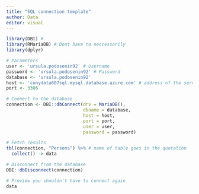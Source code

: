 ```yaml
---
title: "SQL connection template"
author: Data
editor: visual
---
```


```r
library(DBI) # 
library(RMariaDB) # Dont have to neccessarily  
library(dplyr)
```

```r
# Parameters
user <- 'ursula.podosenin92' # Username
password <- 'ursula.podosenin92' # Password
database <- 'ursula.podosenin92' 
host <- 'cunydata607sql.mysql.database.azure.com' # address of the server
port <- 3306
```

```r
# Connect to the database
connection <- DBI::dbConnect(drv = MariaDB(), 
                             dbname = database,
                             host = host, 
                             port = port, 
                             user = user, 
                             password = password)
```

```r
# Fetch results
tbl(connection, "Persons") %>% # name of table goes in the quotation
  collect() -> data
```

```r
# Disconnect from the database
DBI::dbDisconnect(connection)
```

```r
# Preview you shouldn't have to connect again
data
```

## 
